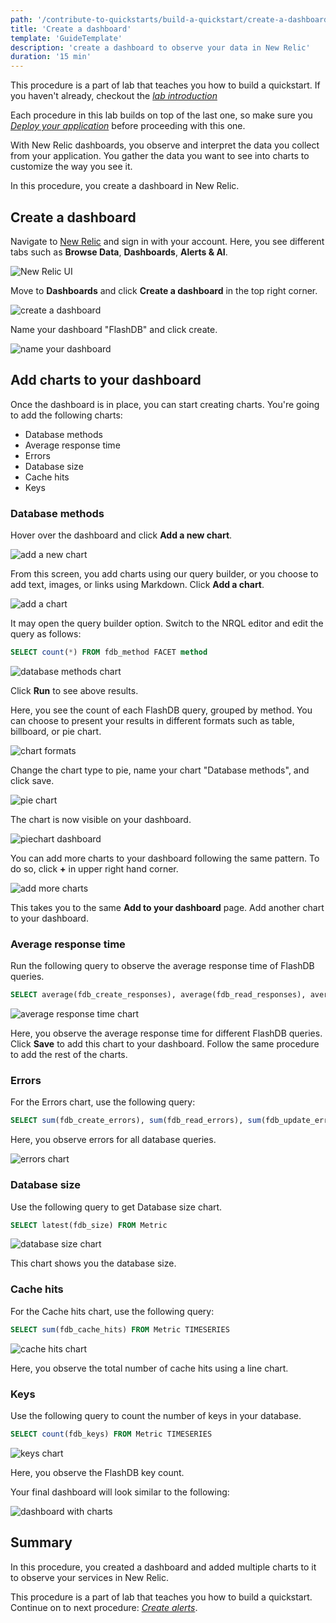 ```yaml
---
path: '/contribute-to-quickstarts/build-a-quickstart/create-a-dashboard'
title: 'Create a dashboard'
template: 'GuideTemplate'
description: 'create a dashboard to observe your data in New Relic'
duration: '15 min'
---
```


<Callout variant="course" title="Lab">

This procedure is a part of lab that teaches you how to build a quickstart. If you haven't already, checkout the [_lab introduction_](/contribute-to-quickstarts/build-a-quickstart)

Each procedure in this lab builds on top of the last one, so make sure you [_Deploy your application_](/contribute-to-quickstarts/build-a-quickstart/deploy-your-application) before proceeding with this one.

</Callout>

With New Relic dashboards, you observe and interpret the data you collect from your application. You gather the data you want to see into charts to customize the way you see it.

In this procedure, you create a dashboard in New Relic. 

## Create a dashboard

Navigate to [New Relic](https://one.newrelic.com/) and sign in with your account. Here, you see different tabs such as **Browse Data**, **Dashboards**, **Alerts & AI**. 

![New Relic UI](../../../images/contribute-to-quickstarts/newrelic-homepage.png)

Move to **Dashboards** and click **Create a dashboard** in the top right corner. 

![create a dashboard](../../../images/contribute-to-quickstarts/create-dashboard.png)

Name your dashboard "FlashDB" and click create.

![name your dashboard](../../../images/contribute-to-quickstarts/name-dashboard.png)

## Add charts to your dashboard

Once the dashboard is in place, you can start creating charts. You're going to add the following charts:
- Database methods
- Average response time
- Errors
- Database size
- Cache hits
- Keys

### Database methods

Hover over the dashboard and click **Add a new chart**.

![add a new chart](../../../images/contribute-to-quickstarts/add-new-chart.png)

From this screen, you add charts using our query builder, or you choose to add text, images, or links using Markdown. Click **Add a chart**.

![add a chart](../../../images/contribute-to-quickstarts/add-a-chart.png)

It may open the query builder option. Switch to the NRQL editor and edit the query as follows:

```sql
SELECT count(*) FROM fdb_method FACET method 
```

![database methods chart](../../../images/contribute-to-quickstarts/fdb-methods.png)

Click **Run** to see above results.

Here, you see the count of each FlashDB query, grouped by method. You can choose to present your results in different formats such as table, billboard, or pie chart. 

![chart formats](../../../images/contribute-to-quickstarts/chart-formats.png)

Change the chart type to pie, name your chart "Database methods", and click save.

![pie chart](../../../images/contribute-to-quickstarts/piechart.png)

The chart is now visible on your dashboard.

![piechart dashboard](../../../images/contribute-to-quickstarts/piechart-dashboard.png)

You can add more charts to your dashboard following the same pattern. To do so, click **+** in upper right hand corner. 

![add more charts](../../../images/contribute-to-quickstarts/add-more-charts.png)

This takes you to the same **Add to your dashboard** page. Add another chart to your dashboard.

### Average response time
Run the following query to observe the average response time of FlashDB queries. 

```sql
SELECT average(fdb_create_responses), average(fdb_read_responses), average(fdb_update_responses), average(fdb_delete_responses) FROM Metric TIMESERIES
```

![average response time chart](../../../images/contribute-to-quickstarts/average-response-time-chart.png ) 

Here, you observe the average response time for different FlashDB queries. Click **Save** to add this chart to your dashboard. Follow the same procedure to add the rest of the charts.

### Errors

For the Errors chart, use the following query:

```sql
SELECT sum(fdb_create_errors), sum(fdb_read_errors), sum(fdb_update_errors), sum(fdb_delete_errors) FROM Metric TIMESERIES
```

Here, you observe errors for all database queries.

![errors chart](../../../images/contribute-to-quickstarts/errors-chart.png )

### Database size

Use the following query to get Database size chart.

```sql
SELECT latest(fdb_size) FROM Metric
```

![database size chart](../../../images/contribute-to-quickstarts/latest-database-size.png )

This chart shows you the database size. 

### Cache hits

For the Cache hits chart, use the following query:

```sql
SELECT sum(fdb_cache_hits) FROM Metric TIMESERIES
```

![cache hits chart](../../../images/contribute-to-quickstarts/cache-hits-chart.png )

Here, you observe the total number of cache hits using a line chart.

### Keys

Use the following query to count the number of keys in your database.

```sql
SELECT count(fdb_keys) FROM Metric TIMESERIES
```

![keys chart](../../../images/contribute-to-quickstarts/keys-chart.png )

Here, you observe the FlashDB key count. 

Your final dashboard will look similar to the following:

![dashboard with charts](../../../images/contribute-to-quickstarts/final-flashdb-dashboard.png )

## Summary

In this procedure, you created a dashboard and added multiple charts to it to observe your services in New Relic.

<Callout variant="course" title="Lab">

This procedure is a part of lab that teaches you how to build a quickstart. Continue on to next procedure:  [_Create alerts_](/contribute-to-quickstarts/build-a-quickstart/create-alerts).

</Callout>